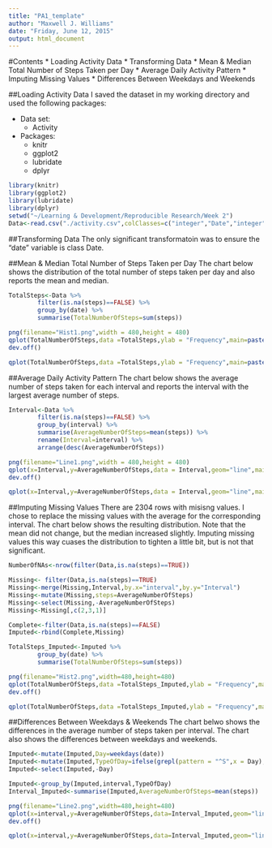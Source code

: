 ```yaml
---
title: "PA1_template"
author: "Maxwell J. Williams"
date: "Friday, June 12, 2015"
output: html_document
---
```


#Contents
* Loading Activity Data
* Transforming Data
* Mean & Median Total Number of Steps Taken per Day
* Average Daily Activity Pattern
* Imputing Missing Values
* Differences Between Weekdays and Weekends

##Loading Activity Data
I saved the dataset in my working directory and used the following packages: 

* Data set:  
    + Activity  
* Packages:  
    + knitr  
    + ggplot2  
    + lubridate  
    + dplyr  

```r
library(knitr)
library(ggplot2)
library(lubridate)
library(dplyr)
setwd("~/Learning & Development/Reproducible Research/Week 2")
Data<-read.csv("./activity.csv",colClasses=c("integer","Date","integer"))
```


##Transforming Data
The only significant transformatoin was to ensure the "date" variable is class Date. 


##Mean & Median Total Number of Steps Taken per Day
The chart below shows the distribution of the total number of steps taken per day and also reports the mean and median.

```r
TotalSteps<-Data %>%
        filter(is.na(steps)==FALSE) %>%
        group_by(date) %>%
        summarise(TotalNumberOfSteps=sum(steps))

png(filename="Hist1.png",width = 480,height = 480)
qplot(TotalNumberOfSteps,data =TotalSteps,ylab = "Frequency",main=paste("Distribution of Total Number of Steps Taken Per Day \n Mean ",round(mean(TotalSteps$TotalNumberOfSteps),2),"\n Median ",round(median(TotalSteps$TotalNumberOfSteps),2),sep=""))
dev.off()

qplot(TotalNumberOfSteps,data =TotalSteps,ylab = "Frequency",main=paste("Distribution of Total Number of Steps Taken Per Day \n Mean ",round(mean(TotalSteps$TotalNumberOfSteps),2),"\n Median ",round(median(TotalSteps$TotalNumberOfSteps),2),sep=""))

```


##Average Daily Activity Pattern
The chart below shows the average number of steps taken for each interval and reports the interval with the largest average number of steps.

```r
Interval<-Data %>%
        filter(is.na(steps)==FALSE) %>%
        group_by(interval) %>%
        summarise(AverageNumberOfSteps=mean(steps)) %>%
        rename(Interval=interval) %>%
        arrange(desc(AverageNumberOfSteps))

png(filename="Line1.png",width = 480,height = 480)
qplot(x=Interval,y=AverageNumberOfSteps,data = Interval,geom="line",main=paste("Average Number of Steps by Interval \n","Interval with Largest Average: ",first(Interval$Interval)))
dev.off()

qplot(x=Interval,y=AverageNumberOfSteps,data = Interval,geom="line",main=paste("Average Number of Steps by Interval \n","Interval with Largest Average: ",first(Interval$Interval)))

```


##Imputing Missing Values
There are 2304 rows with misisng values. I chose to replace the missing values with the average for the corresponding interval. The chart below shows the resulting distribution. Note that the mean did not change, but the median increased slightly. Imputing missing values this way cuases the distribution to tighten a little bit, but is not that significant.

```r
NumberOfNAs<-nrow(filter(Data,is.na(steps)==TRUE))

Missing<- filter(Data,is.na(steps)==TRUE)
Missing<-merge(Missing,Interval,by.x="interval",by.y="Interval")
Missing<-mutate(Missing,steps=AverageNumberOfSteps)
Missing<-select(Missing,-AverageNumberOfSteps)
Missing<-Missing[,c(2,3,1)]

Complete<-filter(Data,is.na(steps)==FALSE)
Imputed<-rbind(Complete,Missing)

TotalSteps_Imputed<-Imputed %>%
        group_by(date) %>%
        summarise(TotalNumberOfSteps=sum(steps))

png(filename="Hist2.png",width=480,height=480)
qplot(TotalNumberOfSteps,data =TotalSteps_Imputed,ylab = "Frequency",main=paste("Distribution of Total Number of Steps Taken Per Day \n Mean ",round(mean(TotalSteps_Imputed$TotalNumberOfSteps),2),"\n Median ",round(median(TotalSteps_Imputed$TotalNumberOfSteps),2),sep=""))
dev.off()

qplot(TotalNumberOfSteps,data =TotalSteps_Imputed,ylab = "Frequency",main=paste("Distribution of Total Number of Steps Taken Per Day \n Mean ",round(mean(TotalSteps_Imputed$TotalNumberOfSteps),2),"\n Median ",round(median(TotalSteps_Imputed$TotalNumberOfSteps),2),sep=""))

```

##Differences Between Weekdays & Weekends
The chart belwo shows the differences in the average number of steps taken per interval. The chart also shows the differences between weekdays and weekends.  
```r
Imputed<-mutate(Imputed,Day=weekdays(date))
Imputed<-mutate(Imputed,TypeOfDay=ifelse(grepl(pattern = "^S",x = Day),"Weekend","Weekday"))
Imputed<-select(Imputed,-Day)

Imputed<-group_by(Imputed,interval,TypeOfDay)
Interval_Imputed<-summarise(Imputed,AverageNumberOfSteps=mean(steps))

png(filename="Line2.png",width=480,height=480)
qplot(x=interval,y=AverageNumberOfSteps,data=Interval_Imputed,geom="line",facets = TypeOfDay~.,main="Average Number of Steps by Interval")
dev.off()

qplot(x=interval,y=AverageNumberOfSteps,data=Interval_Imputed,geom="line",facets = TypeOfDay~.,main="Average Number of Steps by Interval")

```






